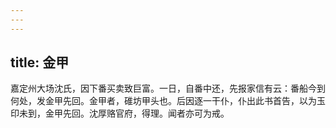 ```yaml
---
---
---
```

title: 金甲
---




嘉定州大场沈氏，因下番买卖致巨富。一日，自番中还，先报家信有云：番船今到何处，发金甲先回。金甲者，碓坊甲头也。后因逐一干仆，仆出此书首告，以为玉印未到，金甲先回。沈厚赂官府，得理。闻者亦可为戒。